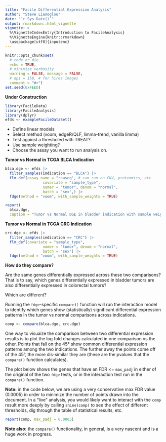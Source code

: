 ```yaml
---
title: "Facile Differential Expression Analysis"
author: "Steve Lianoglou"
date: "`r Sys.Date()`"
output: rmarkdown::html_vignette
vignette: >
  %\VignetteIndexEntry{Introduction to FacileAnalysis}
  %\VignetteEngine{knitr::rmarkdown}
  \usepackage[utf8]{inputenc}
---
```


```r
knitr::opts_chunk$set(
  # code or die
  echo = TRUE,
  # minimize verbosity
  warning = FALSE, message = FALSE,
  # dpi = 150, # for hires images
  comment = "#>")
set.seed(0xFEED)
```

**Under Construction**

```r
library(FacileData)
library(FacileAnalysis)
library(dplyr)
efds <- exampleFacileDataSet()
```

* Define linear models
* Select method (voom, edgeR/QLF, limma-trend, vanilla limma)
* Test against a thresholed with TREAT?
* Use sample weighting?
* Choose the assay you want to run analysis on.

**Tumor vs Normal in TCGA BLCA Indication**

```r
blca.dge <- efds |> 
  filter_samples(indication == "BLCA") |> 
  flm_def(assay_name = "rnaseq", # can run on CNV, proteomics, etc.
                 covariate = "sample_type", 
                 numer = "tumor", denom = "normal",
                 batch = "sex",) |> 
  fdge(method = "voom", with_sample_weights = TRUE)
```


```r
report(
  blca.dge,
  caption = "Tumor vs Normal DGE in bladder indication with sample weights")
```

**Tumor vs Normal in TCGA CRC Indication**

```r
crc.dge <- efds |> 
  filter_samples(indication == "CRC") |> 
  flm_def(covariate = "sample_type", 
                 numer = "tumor", denom = "normal",
                 batch = "sex") |> 
  fdge(method = "voom", with_sample_weights = TRUE)
```

**How do they compare?**

Are the same genes differentially expressed across these two comparisons?
That is to say, which genes differentially expressed in bladder tumors are
also differentially expressed in colorectal tumors?

Which are different?

Running the `fdge`-specific `compare()` function will run the interaction
model to identify which genes show (statistically) significant differential
expression patterns in the tumor vs normal comparisons across indications.

```r
comp <- compare(blca.dge, crc.dge)
```

One way to visuaize the comparison between two differential expression results
is to plot the log fold changes calculated in one comparison vs the other.
Points that fall on the 45&deg; show common differential expression patterns
among the two indications. The further away the points come off of the 45&deg;,
the more dis-similar they are (these are the pvalues that the `compare()`
function calculates).

The plot below shows the genes that have an FDR <= `max_padj` in either of the
original of the two `fdge` tests, or in the interaction test run in the
`compare()` function.

**Note:** in the code below, we are using a very conservative max FDR value
(0.0005) in order to minimize the number of points drawn into the document. In a
"live" analysis, you would likely want to interact with the `comp` result more
deeply by calling `shine(comp)` to see the effect of different thresholds,
dig through the table of statistical results, etc.

```r
report(comp, max_padj = 0.0005)
```

**Note also:** the `compare()` functionality, in general, is a very nascent and
is a huge work in progress.
